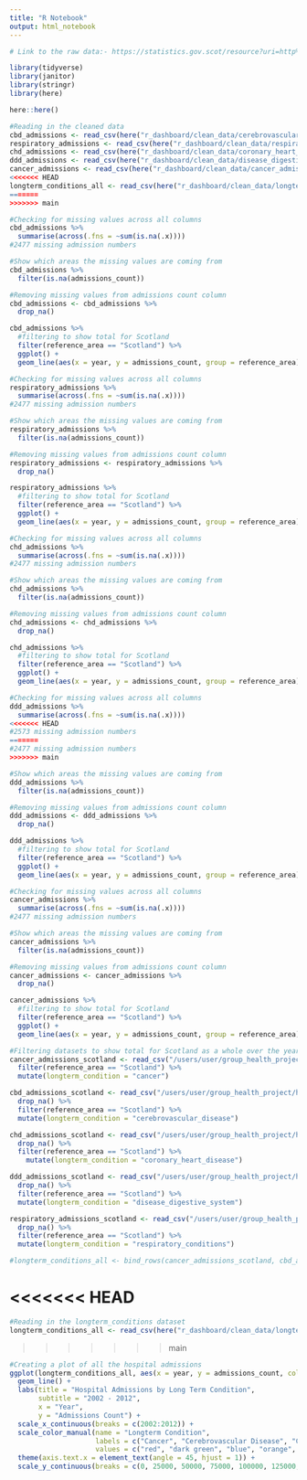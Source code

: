 ```yaml
---
title: "R Notebook"
output: html_notebook
---
```

```r
# Link to the raw data:- https://statistics.gov.scot/resource?uri=http%3A%2F%2Fstatistics.gov.scot%2Fdata%2Fhospital-admissions
```


```r
library(tidyverse)
library(janitor)
library(stringr)
library(here)
```

```r
here::here()
```

```r
#Reading in the cleaned data
cbd_admissions <- read_csv(here("r_dashboard/clean_data/cerebrovascular_disease_admissions.csv"))
respiratory_admissions <- read_csv(here("r_dashboard/clean_data/respiratory_disease_hospital_admissions.csv"))
chd_admissions <- read_csv(here("r_dashboard/clean_data/coronary_heart_disease_admissions.csv"))
ddd_admissions <- read_csv(here("r_dashboard/clean_data/disease_digestive_system_admissions.csv"))
cancer_admissions <- read_csv(here("r_dashboard/clean_data/cancer_admissions.csv"))
<<<<<<< HEAD
longterm_conditions_all <- read_csv(here("r_dashboard/clean_data/longterm_conditions_all.csv"))
=======
>>>>>>> main
```

```r
#Checking for missing values across all columns
cbd_admissions %>% 
  summarise(across(.fns = ~sum(is.na(.x))))
#2477 missing admission numbers
```

```r
#Show which areas the missing values are coming from
cbd_admissions %>% 
  filter(is.na(admissions_count))
```

```r
#Removing missing values from admissions count column
cbd_admissions <- cbd_admissions %>% 
  drop_na()
```

```r
cbd_admissions %>% 
  #filtering to show total for Scotland
  filter(reference_area == "Scotland") %>% 
  ggplot() +
  geom_line(aes(x = year, y = admissions_count, group = reference_area))
```


```r
#Checking for missing values across all columns
respiratory_admissions %>% 
  summarise(across(.fns = ~sum(is.na(.x))))
#2477 missing admission numbers
```

```r
#Show which areas the missing values are coming from
respiratory_admissions %>% 
  filter(is.na(admissions_count))
```

```r
#Removing missing values from admissions count column
respiratory_admissions <- respiratory_admissions %>% 
  drop_na()
```

```r
respiratory_admissions %>% 
  #filtering to show total for Scotland
  filter(reference_area == "Scotland") %>% 
  ggplot() +
  geom_line(aes(x = year, y = admissions_count, group = reference_area))
```


```r
#Checking for missing values across all columns
chd_admissions %>% 
  summarise(across(.fns = ~sum(is.na(.x))))
#2477 missing admission numbers
```

```r
#Show which areas the missing values are coming from
chd_admissions %>% 
  filter(is.na(admissions_count))
```

```r
#Removing missing values from admissions count column
chd_admissions <- chd_admissions %>% 
  drop_na()
```

```r
chd_admissions %>% 
  #filtering to show total for Scotland
  filter(reference_area == "Scotland") %>% 
  ggplot() +
  geom_line(aes(x = year, y = admissions_count, group = reference_area))
```


```r
#Checking for missing values across all columns
ddd_admissions %>% 
  summarise(across(.fns = ~sum(is.na(.x))))
<<<<<<< HEAD
#2573 missing admission numbers
=======
#2477 missing admission numbers
>>>>>>> main
```

```r
#Show which areas the missing values are coming from
ddd_admissions %>% 
  filter(is.na(admissions_count))
```

```r
#Removing missing values from admissions count column
ddd_admissions <- ddd_admissions %>% 
  drop_na()
```

```r
ddd_admissions %>% 
  #filtering to show total for Scotland
  filter(reference_area == "Scotland") %>% 
  ggplot() +
  geom_line(aes(x = year, y = admissions_count, group = reference_area))
```

```r
#Checking for missing values across all columns
cancer_admissions %>% 
  summarise(across(.fns = ~sum(is.na(.x))))
#2477 missing admission numbers
```
```r
#Show which areas the missing values are coming from
cancer_admissions %>% 
  filter(is.na(admissions_count))
```

```r
#Removing missing values from admissions count column
cancer_admissions <- cancer_admissions %>% 
  drop_na()
```

```r
cancer_admissions %>% 
  #filtering to show total for Scotland
  filter(reference_area == "Scotland") %>% 
  ggplot() +
  geom_line(aes(x = year, y = admissions_count, group = reference_area))
```
```r
#Filtering datasets to show total for Scotland as a whole over the years and combining all datasets
cancer_admissions_scotland <- read_csv("/users/user/group_health_project/hospital_admissions_data/clean_data/cancer_admissions.csv") %>% drop_na() %>% 
  filter(reference_area == "Scotland") %>% 
  mutate(longterm_condition = "cancer")

cbd_admissions_scotland <- read_csv("/users/user/group_health_project/hospital_admissions_data/clean_data/cerebrovascular_disease_admissions.csv")  %>% 
  drop_na() %>% 
  filter(reference_area == "Scotland") %>% 
  mutate(longterm_condition = "cerebrovascular_disease")

chd_admissions_scotland <- read_csv("/users/user/group_health_project/hospital_admissions_data/clean_data/coronary_heart_disease_admissions.csv")  %>% 
  drop_na() %>% 
  filter(reference_area == "Scotland") %>%
    mutate(longterm_condition = "coronary_heart_disease")

ddd_admissions_scotland <- read_csv("/users/user/group_health_project/hospital_admissions_data/clean_data/disease_digestive_system_admissions.csv")  %>% 
  drop_na() %>% 
  filter(reference_area == "Scotland") %>% 
  mutate(longterm_condition = "disease_digestive_system")

respiratory_admissions_scotland <- read_csv("/users/user/group_health_project/hospital_admissions_data/clean_data/respiratory_disease_hospital_admissions.csv")  %>% 
  drop_na() %>% 
  filter(reference_area == "Scotland") %>% 
  mutate(longterm_condition = "respiratory_conditions")

#longterm_conditions_all <- bind_rows(cancer_admissions_scotland, cbd_admissions_scotland, chd_admissions_scotland, ddd_admissions_scotland, respiratory_admissions_scotland)
```

<<<<<<< HEAD
=======
```r
#Reading in the longterm_conditions dataset
longterm_conditions_all <- read_csv(here("r_dashboard/clean_data/longterm_conditions_all.csv"))
```

>>>>>>> main

```r
#Creating a plot of all the hospital admissions
ggplot(longterm_conditions_all, aes(x = year, y = admissions_count, colour = longterm_condition)) +
  geom_line() +
  labs(title = "Hospital Admissions by Long Term Condition",
       subtitle = "2002 - 2012",
       x = "Year",
       y = "Admissions Count") +
  scale_x_continuous(breaks = c(2002:2012)) +
  scale_color_manual(name = "Longterm Condition",
                     labels = c("Cancer", "Cerebrovascular Disease", "Coronary Heart Disease", "Disease Digestive System", "Respiratory Conditions"),
                     values = c("red", "dark green", "blue", "orange", "purple")) +
  theme(axis.text.x = element_text(angle = 45, hjust = 1)) +
  scale_y_continuous(breaks = c(0, 25000, 50000, 75000, 100000, 125000, 150000, 175000))
```